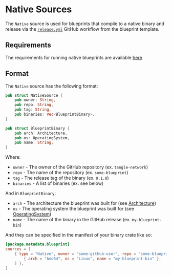 # Native Sources

The `Native` source is used for blueprints that compile to a native binary and release via the [`release.yml`] GitHub workflow
from the blueprint template.

## Requirements

The requirements for running native blueprints are available [here](/operators/manager/requirements#native-sources)

## Format

The `Native` source has the following format:

```rust
pub struct NativeSource {
    pub owner: String,
    pub repo: String,
    pub tag: String,
    pub binaries: Vec<BlueprintBinary>,
}

pub struct BlueprintBinary {
    pub arch: Architecture,
    pub os: OperatingSystem,
    pub name: String,
}
```

Where:

* `owner` - The owner of the GitHub repository (ex. `tangle-network`)
* `repo` - The name of the repository (ex. `some-blueprint`)
* `tag` - The release tag of the binary (ex. `0.1.0`)
* `binaries` - A list of binaries (ex. see below)

And in `BlueprintBinary`:

* `arch` - The architecture the blueprint was built for (see [Architecture])
* `os` - The operating system the blueprint was built for (see [OperatingSystem])
* `name` - The name of the binary in the GitHub release (ex. `my-blueprint-bin`)

And they can be specified in the manifest of your binary crate like so:

```toml
[package.metadata.blueprint]
sources = [
    { type = "Native", owner = "some-github-user", repo = "some-blueprint", tag = "0.1.0", binaries = [
        { arch = "Amd64", os = "Linux", name = "my-blueprint-bin" },
    ] },
]
```

[`release.yml`]: https://github.com/tangle-network/blueprint-template/blob/main/.github/workflows/release.yml
[Architecture]: https://docs.rs/tangle-subxt/latest/tangle_subxt/tangle_testnet_runtime/api/runtime_types/tangle_primitives/services/sources/enum.Architecture.html
[OperatingSystem]: https://docs.rs/tangle-subxt/latest/tangle_subxt/tangle_testnet_runtime/api/runtime_types/tangle_primitives/services/sources/enum.OperatingSystem.html
